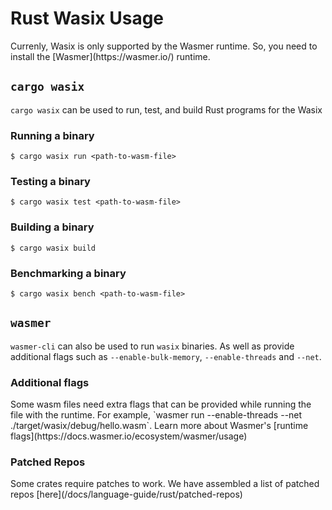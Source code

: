 # Rust Wasix Usage


<Callout type="default" emoji="📦">
  Currenly, Wasix is only supported by the Wasmer runtime. So, you need to
  install the [Wasmer](https://wasmer.io/) runtime.
</Callout>

## `cargo wasix`

`cargo wasix` can be used to run, test, and build Rust programs for the Wasix

### Running a binary

```shell copy
$ cargo wasix run <path-to-wasm-file>
```

### Testing a binary

```shell copy
$ cargo wasix test <path-to-wasm-file>
```

### Building a binary

```shell copy
$ cargo wasix build
```

### Benchmarking a binary

```shell copy
$ cargo wasix bench <path-to-wasm-file>
```

## `wasmer`

`wasmer-cli` can also be used to run `wasix` binaries. As well as provide additional flags such as `--enable-bulk-memory`, `--enable-threads` and `--net`.

### Additional flags

<Callout type="info" emoji="ℹ️">
  Some wasm files need extra flags that can be provided while running the file
  with the runtime. For example, `wasmer run --enable-threads --net
  ./target/wasix/debug/hello.wasm`. Learn more about Wasmer's [runtime
  flags](https://docs.wasmer.io/ecosystem/wasmer/usage)
</Callout>

### Patched Repos

<Callout type="default" emoji="📦">
  Some crates require patches to work. We have assembled a list of patched repos
  [here](/docs/language-guide/rust/patched-repos)
</Callout>
